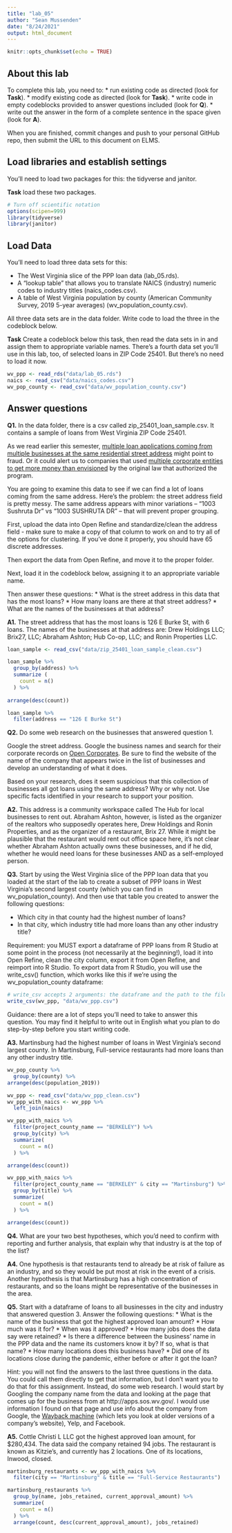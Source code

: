 ```yaml
---
title: "lab_05"
author: "Sean Mussenden"
date: "8/24/2021"
output: html_document
---
```


```r
knitr::opts_chunk$set(echo = TRUE)
```

## About this lab

To complete this lab, you need to:
* run existing code as directed (look for **Task**).
* modify existing code as directed (look for **Task**).
* write code in empty codeblocks provided to answer questions included (look for **Q**).
* write out the answer in the form of a complete sentence in the space given (look for **A**).

When you are finished, commit changes and push to your personal GitHub repo, then submit the URL to this document on ELMS.

## Load libraries and establish settings

You'll need to load two packages for this: the tidyverse and janitor.

**Task** load these two packages.

```r
# Turn off scientific notation
options(scipen=999)
library(tidyverse)
library(janitor)

```

## Load Data

You'll need to load three data sets for this:

* The West Virginia slice of the PPP loan data (lab_05.rds).
* A "lookup table" that allows you to translate NAICS (industry) numeric codes to industry titles (naics_codes.csv).
* A table of West Virginia population by county (American Community Survey, 2019 5-year averages) (wv_population_county.csv).

All three data sets are in the data folder.  Write code to load the three in the codeblock below.

**Task** Create a codeblock below this task, then read the data sets in in and assign them to appropriate variable names. There's a fourth data set you'll use in this lab, too, of selected loans in ZIP Code 25401. But there's no need to load it now.

```r
wv_ppp <- read_rds("data/lab_05.rds")
naics <- read_csv("data/naics_codes.csv")
wv_pop_county <- read_csv("data/wv_population_county.csv")

```

## Answer questions

**Q1.** In the data folder, there is a csv called zip_25401_loan_sample.csv.  It contains a sample of loans from West Virginia ZIP Code 25401.

As we read earlier this semester, [multiple loan applications coming from multiple businesses at the same residential street address](https://www.nytimes.com/2021/08/17/business/ppp-fraud-covid.html) might point to fraud. Or it could alert us to companies that used [multiple corporate entities to get more money than envisioned](https://www.propublica.org/article/different-names-same-address-how-big-businesses-got-government-loans-meant-for-small-businesses) by the original law that authorized the program.   

You are going to examine this data to see if we can find a lot of loans coming from the same address.  Here's the problem: the street address field is pretty messy.  The same address appears with minor variations --  "1003 Sushruta Dr" vs "1003 SUSHRUTA DR" -- that will prevent proper grouping.

First, upload the data into Open Refine and standardize/clean the address field - make sure to make a copy of that column to work on and to try all of the options for clustering. If you've done it properly, you should have 65 discrete addresses.

Then export the data from Open Refine, and move it to the proper folder.

Next, load it in the codeblock below, assigning it to an appropriate variable name.

Then answer these questions:
* What is the street address in this data that has the most loans?
* How many loans are there at that street address?
* What are the names of the businesses at that address?

**A1.** The street address that has the most loans is 126 E Burke St, with 6 loans. The names of the businesses at that address are: Drew Holdings LLC; Brix27, LLC; Abraham Ashton; Hub Co-op, LLC; and Ronin Properties LLC.

```r
loan_sample <- read_csv("data/zip_25401_loan_sample_clean.csv")

loan_sample %>% 
  group_by(address) %>% 
  summarize (
    count = n()
  ) %>% 
  
arrange(desc(count))

loan_sample %>% 
  filter(address == "126 E Burke St")

```

**Q2.** Do some web research on the businesses that answered question 1.  

Google the street address.  Google the business names and search for their corporate records on [Open Corporates](https://opencorporates.com/). Be sure to find the website of the name of the company that appears twice in the list of businesses and develop an understanding of what it does.

Based on your research, does it seem suspicious that this collection of businesses all got loans using the same address? Why or why not. Use specific facts identified in your research to support your position.

**A2.** This address is a community workspace called The Hub for local businesses to rent out. Abraham Ashton, however, is listed as the organizer of the realtors who supposedly operates here, Drew Holdings and Ronin Properties, and as the organizer of a restaurant, Brix 27. While it might be plausible that the restaurant would rent out office space here, it's not clear whether Abraham Ashton actually owns these businesses, and if he did, whether he would need loans for these businesses AND as a self-employed person.

**Q3.** Start by using the West Virginia slice of the PPP loan data that you loaded at the start of the lab to create a subset of PPP loans in West Virginia's second largest county (which you can find in wv_population_county). And then use that table you created to answer the following questions:

* Which city in that county had the highest number of loans?
* In that city, which industry title had more loans than any other industry title?

Requirement: you MUST export a dataframe of PPP loans from R Studio at some point in the process (not necessarily at the beginning!), load it into Open Refine, clean the city column, export it from Open Refine, and reimport into R Studio. To export data from R Studio, you will use the write_csv() function, which works like this if we're using the wv_population_county dataframe:

```r
# write_csv accepts 2 arguments: the dataframe and the path to the file you write out
write_csv(wv_ppp, "data/wv_ppp.csv")

```

Guidance: there are a lot of steps you'll need to take to answer this question. You may find it helpful to write out in English what you plan to do step-by-step before you start writing code.   

**A3.** Martinsburg had the highest number of loans in West Virginia's second largest county. In Martinsburg, Full-service restaurants had more loans than any other industry title.

```r


wv_pop_county %>% 
  group_by(county) %>% 
arrange(desc(population_2019))

wv_ppp <- read_csv("data/wv_ppp_clean.csv")
wv_ppp_with_naics <- wv_ppp %>%
  left_join(naics)

wv_ppp_with_naics %>% 
  filter(project_county_name == "BERKELEY") %>% 
  group_by(city) %>% 
  summarize(
    count = n()
  ) %>% 

arrange(desc(count))

wv_ppp_with_naics %>% 
  filter(project_county_name == "BERKELEY" & city == "Martinsburg") %>% 
  group_by(title) %>% 
  summarize(
    count = n()
  ) %>% 

arrange(desc(count))

```

**Q4.** What are your two best hypotheses, which you'd need to confirm with reporting and further analysis, that explain why that industry is at the top of the list?

**A4.** One hypothesis is that restaurants tend to already be at risk of failure as an industry, and so they would be put most at risk in the event of a crisis. Another hypothesis is that Martinsburg has a high concentration of restaurants, and so the loans might be representative of the businesses in the area.

**Q5.** Start with a dataframe of loans to all businesses in the city and industry that answered question 3. Answer the following questions:
* What is the name of the business that got the highest approved loan amount?
* How much was it for?
* When was it approved?
* How many jobs does the data say were retained?
* Is there a difference between the business' name in the PPP data and the name its customers know it by? If so, what is that name?
* How many locations does this business have?
* Did one of its locations close during the pandemic, either before or after it got the loan?

Hint: you will not find the answers to the last three questions in the data.  You could call them directly to get that information, but I don't want you to do that for this assignment.  Instead, do some web research. I would start by Googling the company name from the data and looking at the page that comes up for the business from at http://apps.sos.wv.gov/. I would use information I found on that page and use info about the company from Google, the [Wayback machine](https://archive.org/web/) (which lets you look at older versions of a company's website), Yelp, and Facebook.

**A5.** Cottle Christi L LLC  got the highest approved loan amount, for $280,434. The data said the company retained 94 jobs. The restaurant is known as Kitzie's, and currently has 2 locations. One of its locations, Inwood, closed. 
```r
martinsburg_restaurants <- wv_ppp_with_naics %>% 
  filter(city == "Martinsburg" & title == "Full-Service Restaurants")

martinsburg_restaurants %>% 
  group_by(name, jobs_retained, current_approval_amount) %>%
  summarize(
    count = n()
  ) %>% 
  arrange(count, desc(current_approval_amount), jobs_retained)
```
